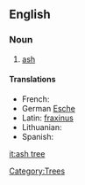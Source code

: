 ==English==

===Noun===
{{wikipedia}}
{{en-noun}}

# [[ash#Noun 2|ash]]

====Translations====
{{top}}
* French: {{t+|fr|frêne}}
* German [[Esche]]
* Latin: [[fraxinus]]
* Lithuanian: {{t-|lt|uosis|m|xs=Lithuanian}}
* Spanish: {{t+|es|fresno}}
{{bottom}}

[[Category:Trees]]
[[it:ash tree]]